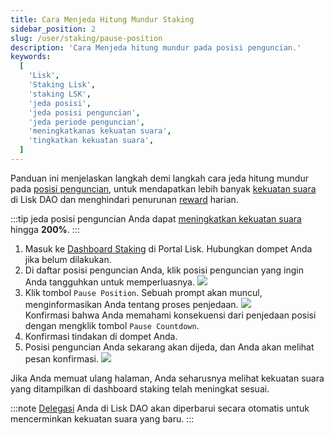 ```yaml
---
title: Cara Menjeda Hitung Mundur Staking
sidebar_position: 2
slug: /user/staking/pause-position
description: 'Cara Menjeda hitung mundur pada posisi penguncian.'
keywords:
  [
    'Lisk',
    'Staking Lisk',
    'staking LSK',
    'jeda posisi',
    'jeda posisi penguncian',
    'jeda periode penguncian',
    'meningkatkanas kekuatan suara',
    'tingkatkan kekuatan suara',
  ]
---
```



Panduan ini menjelaskan langkah demi langkah cara jeda hitung mundur pada [posisi penguncian](overview#locking-positions), untuk mendapatkan lebih banyak [kekuatan suara](/governance/overview#voting-power) di Lisk DAO dan menghindari penurunan [reward](overview#staking-rewards) harian.

:::tip
jeda posisi penguncian Anda dapat [meningkatkan kekuatan suara](/governance/overview#boosting-the-voting-power) hingga **200%**.
:::

1. Masuk ke [Dashboard Staking](https://portal.lisk.com/staking/dashboard) di Portal Lisk.
    Hubungkan dompet Anda jika belum dilakukan.
2. Di daftar posisi penguncian Anda, klik posisi penguncian yang ingin Anda tangguhkan untuk memperluasnya.
    <img src={positions} /><br />
3. Klik tombol `Pause Position`.
    Sebuah prompt akan muncul, menginformasikan Anda tentang proses penjedaan.
    <img src={pause} /><br />
    Konfirmasi bahwa Anda memahami konsekuensi dari penjedaan posisi dengan mengklik tombol `Pause Countdown`.
4. Konfirmasi tindakan di dompet Anda.
5. Posisi penguncian Anda sekarang akan dijeda, dan Anda akan melihat pesan konfirmasi.
    <img src={posPaused} /><br />

Jika Anda memuat ulang halaman, Anda seharusnya melihat kekuatan suara yang ditampilkan di dashboard staking telah meningkat sesuai.

:::note
[Delegasi](/governance/overview#delegation) Anda di Lisk DAO akan diperbarui secara otomatis untuk mencerminkan kekuatan suara yang baru.
:::
